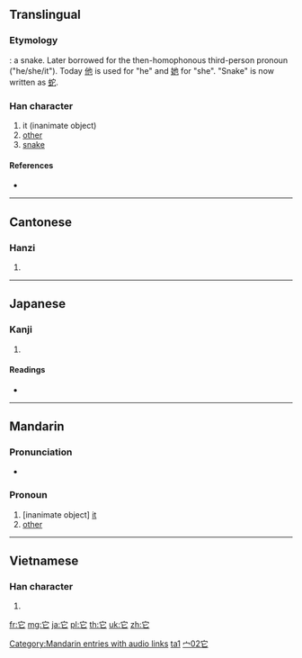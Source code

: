 {{zh-hanzi|{{zh-lookup|它}}}}
{{also|牠}}
==Translingual==
===Etymology===
{{liushu|p}}: a snake. Later borrowed for the then-homophonous third-person pronoun ("he/she/it"). Today [[他]] is used for "he" and [[她]] for "she". "Snake" is now written as [[蛇]].

===Han character===
{{Han char|rn=40|rad=宀|as=02|sn=5|four=3071<sub>1</sub>|canj=十心 (JP)}}

# it (inanimate object)
# [[other]]
# [[snake]]

====References====
* {{Han ref|kx=0281.140|dkj=07057|dj=0551.140|hdz=20910.030|uh=5B83|ud=23427|bh=A5A6|bd=42406}}

----

==Cantonese==

===Hanzi===
{{yue-hanzi|jyut=|y=ta1}}

# {{defn|Cantonese|sort=宀02}}

----

==Japanese==

===Kanji===
{{ja-kanji|grade=|rs=宀02}}

# {{defn|Japanese|sort=宀02}}

====Readings====
* {{ja-readings|on=[[た]] (ta), [[しゃ]] (sha)|kun=[[へび]] (hebi)}}

----

==Mandarin==

===Pronunciation===
* {{audio|zh-tā.ogg|audio}}

===Pronoun===
{{cmn-pronoun|ts|pin=tā|pint=ta1|rs=宀02}}

# [inanimate object] [[it]]
# [[other]]

[[Category:Mandarin entries with audio links]]
[[Category:zh-cn:Beginning Mandarin|ta1]]
[[Category:zh-tw:Beginning Mandarin|宀02它]]

----

==Vietnamese==

===Han character===
{{vi-hantu|[[tha]], [[dà]], [[đà]]|rs=宀02}}

# {{defn|Vietnamese|sort=宀02}}

[[fr:它]]
[[mg:它]]
[[ja:它]]
[[pl:它]]
[[th:它]]
[[uk:它]]
[[zh:它]]